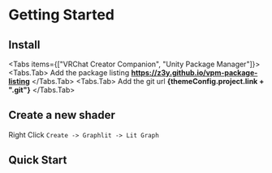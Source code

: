 
# Getting Started

## Install

<Tabs items={["VRChat Creator Companion", "Unity Package Manager"]}>
  <Tabs.Tab>
    Add the package listing <b>https://z3y.github.io/vpm-package-listing</b>
  </Tabs.Tab>
  <Tabs.Tab>
    Add the git url <b>{themeConfig.project.link + ".git"}</b>
  </Tabs.Tab>
</Tabs>

## Create a new shader

Right Click `Create -> Graphlit -> Lit Graph`

## Quick Start

<Cards>
  <Card title="Master Node →" href="./master-node" />
  <Card title="Hotkeys →" href="./hotkeys" />
  <Card title="Custom Nodes→" href="./custom-nodes" />
  <Card title="Custom Lighting →" href="./custom-lighting" />
  <Card title="Toon →" href="./toon" />
  <Card title="Live Preview →" href="./live-preview" />
</Cards>

